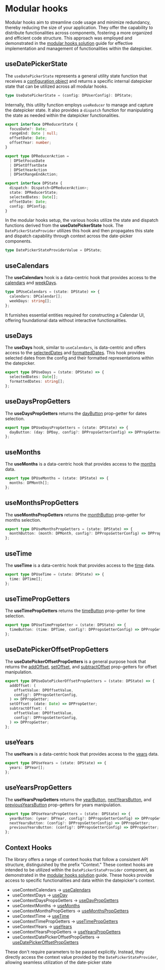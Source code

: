 # Modular hooks

Modular hooks aim to streamline code usage and minimize redundancy, thereby reducing the size of your application. They offer the capability to distribute functionalities across components, fostering a more organized and efficient code structure. This approach was employed and demonstrated in the [modular hooks solution](/datepicker/using-modular-hooks) guide for effective implementation and management of functionalities within the datepicker.

## useDatePickerState

The `useDatePickerState` represents a general utility state function that receives a [configuration object](/datepicker/configuration) and returns a specific internal datepicker state that can be utilized across all modular hooks.

```ts
type UseDatePickerState = (config: DPUserConfig): DPState;
```

Internally, this utility function employs `useReducer` to manage and capture the datepicker state. It also provides a `dispatch` function for manipulating the state as needed within the datepicker functionalities.

```ts
export interface DPReducerState {
  focusDate?: Date;
  rangeEnd: Date | null;
  offsetDate: Date;
  offsetYear: number;
}

export type DPReducerAction =
  | DPSetFocusDate
  | DPSetOffsetDate
  | DPSetYearAction
  | DPSetRangeEndAction;

export interface DPState {
  dispatch: Dispatch<DPReducerAction>;
  state: DPReducerState;
  selectedDates: Date[];
  offsetDate: Date;
  config: DPConfig;
}
```

In the modular hooks setup, the various hooks utilize the state and dispatch functions derived from the **useDatePickerState** hook. The `DatePickerStateProvider` utilizes this hook and then propagates this state and dispatch capability through context across the date-picker components.

```ts
type DatePickerStateProviderValue = DPState;
```

## useCalendars

The **useCalendars** hook is a data-centric hook that provides access to the [calendars](/datepicker/state-data#calendars) and [weekDays](/datepicker/state-data#weekdays).

```ts
type DPUseCalendars = (state: DPState) => {
  calendars: DPCalendar[];
  weekDays: string[];
};
```

It furnishes essential entities required for constructing a Calendar UI, offering foundational data without interactive functionalities.

## useDays

The **useDays** hook, similar to `useCalendars`, is data-centric and offers access to the [selectedDates](/datepicker/state-data#selecteddates) and [formattedDates](/datepicker/state-data#formatteddates). This hook provides selected dates from the config and their formatted representations within the datepicker.

```ts
export type DPUseDays = (state: DPState) => {
  selectedDates: Date[];
  formattedDates: string[];
};
```

## useDaysPropGetters

The **useDaysPropGetters** returns the [dayButton](/datepicker/state-prop-getters#daybutton) prop-getter for dates selection.

```ts
export type DPUseDaysPropGetters = (state: DPState) => {
  dayButton: (day: DPDay, config?: DPPropsGetterConfig) => DPPropGetter;
};
```

## useMonths

The **useMonths** is a data-centric hook that provides access to the [months](/datepicker/state-data#months) data.


```ts
export type DPUseMonths = (state: DPState) => {
  months: DPMonth[];
};
```

## useMonthsPropGetters

The **useMonthsPropGetters** returns the [monthButton](/datepicker/state-prop-getters#monthbutton) prop-getter for months selection.

```ts
export type DPUseMonthsPropGetters = (state: DPState) => {
  monthButton: (month: DPMonth, config?: DPPropsGetterConfig) => DPPropGetter;
};
```

## useTime

The **useTime** is a data-centric hook that provides access to the [time](/datepicker/state-data#time) data.

```ts
export type DPUseTime = (state: DPState) => {
  time: DPTime[];
};
```

## useTimePropGetters

The **useTimePropGetters** returns the [timeButton](/datepicker/state-prop-getters#timebutton) prop-getter for time selection.

```ts
export type DPUseTimePropGetter = (state: DPState) => {
  timeButton: (time: DPTime, config?: DPPropsGetterConfig) => DPPropGetter;
};
```

## useDatePickerOffsetPropGetters

The **useDatePickerOffsetPropGetters** is a general purpose hook that returns the [addOffset](/datepicker/state-prop-getters#addoffset), [setOffset](/datepicker/state-prop-getters#setoffset), and [subtractOffset](/datepicker/state-prop-getters#subtractoffset) prop-getters for offset manipulation.

```ts
export type DPUseDatePickerOffsetPropGetters = (state: DPState) => {
  addOffset: (
    offsetValue: DPOffsetValue,
    config?: DPPropsGetterConfig,
  ) => DPPropGetter;
  setOffset: (date: Date) => DPPropGetter;
  subtractOffset: (
    offsetValue: DPOffsetValue,
    config?: DPPropsGetterConfig,
  ) => DPPropGetter;
};
```

## useYears

The **useYears** is a data-centric hook that provides access to the [years](/datepicker/state-data#years) data.

```ts
export type DPUseYears = (state: DPState) => {
  years: DPYear[];
};
```

## useYearsPropGetters

The **useYearsPropGetters** returns the [yearButton](/datepicker/state-prop-getters#yearbutton), [nextYearsButton](/datepicker/state-prop-getters#nextyearsbutton), and [previousYearsButton](/datepicker/state-prop-getters#previousyearsbutton) prop-getters for years manipulation.

```ts
export type DPUseYearsPropGetters = (state: DPState) => {
  yearButton: (year: DPYear, config?: DPPropsGetterConfig) => DPPropGetter;
  nextYearsButton: (config?: DPPropsGetterConfig) => DPPropGetter;
  previousYearsButton: (config?: DPPropsGetterConfig) => DPPropGetter;
};
```

## Context Hooks

The library offers a range of context hooks that follow a consistent API structure, distinguished by the prefix "Context." These context hooks are intended to be utilized within the `DatePickerStateProvider` component, as demonstrated in the [modular hooks solution](/datepicker/using-modular-hooks) guide. These hooks provide access to specific functionalities and data within the datepicker's context.

- useContextCalendars -> [useCalendars](#usecalendars)
- useContextDays -> [useDay](#usedays)
- useContextDaysPropsGetters -> [useDayPropGetters](#usedayspropgetters)
- useContextMonths -> [useMonths](#usemonths)
- useContextMonthsPropGetters -> [useMonthsPropGetters](#usemonthspropgetters)
- useContextTime -> [useTime](#usetime)
- useContextTimePropGetters -> [useTimePropGetters](#usetimepropgetters)
- useContextYears -> [useYears](#useyears)
- useContextYearsPropGetters -> [useYearsPropGetters](#useyearspropgetters)
- useContextDatePickerOffsetPropGetters -> [useDatePickerOffsetPropGetters](#usedatepickeroffsetpropgetters)

These don't require parameters to be passed explicitly. Instead, they directly access the context value provided by the `DatePickerStateProvider`, allowing seamless utilization of the date-picker state

